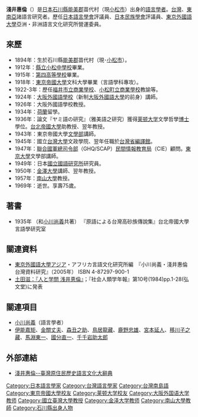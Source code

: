 {{japanese|japanese=浅井 恵倫|kana=あさい えりん|romaji=Asai Erin}}

'''淺井惠倫'''（{{bd|1894年|12月25日|1969年|10月9日}}）是[[日本|日本]][[石川縣|石川縣]][[能美郡|能美郡]]苗代村（現[[小松市|小松市]]）出身的[[語言學者|語言學者]]。[[台灣|台灣]]、[[東南亞|東南亞]]諸語言研究者。歷任[[日本語言學會|日本語言學會]]評議員、[[日本民族學會|日本民族學會]]評議員、[[東京外國語大學|東京外國語大學]]亞洲・非洲語言文化研究所營運委員。

==來歷==
*1894年：生於石川縣[[能美郡|能美郡]]苗代村（現･[[小松市|小松市]]）。 
*1912年：[[石川縣立小松高等學校|縣立小松中學校]]畢業。
*1915年：[[第四高等學校_(舊制)|第四高等學校]]畢業。
*1918年：[[東京大學|東京帝國大學]]文科大學畢業（言語學科專攻）。
*1922-3年：歷任[[福井縣立福井商業高等學校|福井市立商業學校]]、[[石川縣立小松商業高等學校|小松町立商業學校]]教諭等。 
*1924年：[[大阪外國語學校_(舊制)|大阪外國語學校]]（新制[[大阪外國語大學|大阪外國語大學]]的前身）講師。
*1926年：大阪外國語學校教授。
*1934年：[[荷蘭|荷蘭]]留學。 
*1936年：論文『ヤミ語の研究』（雅美語之研究）獲得[[莱顿大学|莱顿大学]]文學哲學[[博士|博士]]學位。[[台北帝國大學|台北帝國大學]]助教授、翌年教授。
*1943年：東京帝國大學[[文學部|文學部]]講師。
*1945年：國立[[台灣大學|台灣大學]]文政學院、翌年任職於[[台灣省編譯館|台灣省編譯館]]。
*1947年：[[聯合國軍最高司令官總司令部|聯合國軍總司令部]]（GHQ/SCAP）[[民間情報教育局|民間情報教育局]]（CIE）顧問。[[東京大學|東京大學]]文學部講師。
*1949年：日本[[國立國語研究所|國立國語研究所]]研究員。
*1950年：[[金澤大學|金澤大學]]講師、翌年教授。
*1957年：[[南山大學|南山大學]]教授。
*1969年：逝世。享壽75歲。

==著書==
*1935年 （和[[小川尚義|小川尚義]]共著） 『原語による台灣高砂族傳說集』台北帝國大學言語學研究室

== 關連資料 ==
* [[東京外國語大學|東京外國語大學]]アジア・アフリカ言語文化研究所編　『小川尚義・淺井惠倫台灣資料研究』（2005年） ISBN 4-87297-900-1
*[https://web.archive.org/web/20160304134252/http://www.cc.e-mansion.com/~satohy/asai-erin/hito.htm 土田滋：『人と学問 浅井恵倫』]；『社会人類学年報』第10号(1984)pp.1-28(弘文堂)に発表

== 關連項目 ==
* [[小川尚義|小川尚義]]（語言學者）
* [[伊能嘉矩|伊能嘉矩]]、[[金關丈夫|金關丈夫]]、[[森丑之助|森丑之助]]、[[鳥居龍藏|鳥居龍藏]]、[[鹿野忠雄|鹿野忠雄]]、[[宮本延人|宮本延人]]、[[移川子之藏|移川子之藏]]、[[馬淵東一|馬淵東一]]、[[國分直一|國分直一]]、[[千千岩助太郎|千千岩助太郎]]

==外部連結==
{{refbegin}}
*[http://citing.hohayan.net.tw/citing_content.asp?id=2564&keyword=%B2L%A4%AB%B4f%AD%DB 淺井惠倫--臺灣原住民歷史語言文化大辭典] {{Wayback|url=http://citing.hohayan.net.tw/citing_content.asp?id=2564&keyword=%B2L%A4%AB%B4f%AD%DB |date=20200925161204 }}
{{refend}}

{{Authority control}}
{{DEFAULTSORT:Erin, Asai }}
[[Category:日本語言學家|Category:日本語言學家]]
[[Category:台灣語言學家|Category:台灣語言學家]]
[[Category:台灣南島語|Category:台灣南島語]]
[[Category:東京帝國大學校友|Category:東京帝國大學校友]]
[[Category:莱顿大学校友|Category:莱顿大学校友]]
[[Category:大阪外国语大学教师|Category:大阪外国语大学教师]]
[[Category:國立臺灣大學教授|Category:國立臺灣大學教授]]
[[Category:金泽大学教师|Category:金泽大学教师]]
[[Category:南山大學教師|Category:南山大學教師]]
[[Category:石川縣出身人物|Category:石川縣出身人物]]
